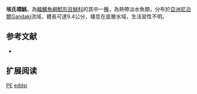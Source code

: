 {{Speciesbox
| name = 埃氏褶鮡
| status = DD
| status_system = IUCN3.1
| image = 
| image_width = 250px
| genus = Pseudecheneis
| species = eddsi
| authority = [[Ng|Ng]], 2006
| synonyms = 
}}
'''埃氏褶鮡'''，為[[輻鰭魚綱|輻鰭魚綱]][[鯰形目|鯰形目]][[鮡科|鮡科]]的其中一[[種|種]]，為熱帶淡水魚類，分布於[[亞洲|亞洲]][[尼泊爾|尼泊爾]]Gandaki流域，體長可達9.4公分，棲息在底層水域，生活習性不明。

==参考文献==
*{{FishBase_species|genus=Pseudecheneis|species=eddsi|year=2015|month=3}}

== 扩展阅读 ==
{{refbegin}}
{{wikispecies-inline|Pseudecheneis eddsi|埃氏褶鮡}}
{{refend}}
{{Taxonbar|from=Q5760580}}

[[Category:IUCN红色名录数据缺乏物种|PE]]
[[Category:褶鮡属|eddsi]]